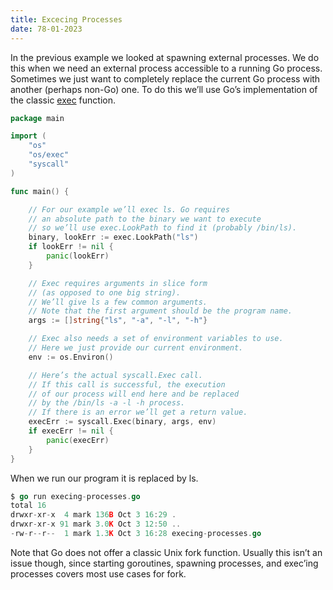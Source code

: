 ```yaml
---
title: Excecing Processes 
date: 78-01-2023
---
```

In the previous example we looked at spawning external processes. We do this when we need an external process accessible to a running Go process. Sometimes we just want to completely replace the current Go process with another (perhaps non-Go) one. To do this we’ll use Go’s implementation of the classic [exec](https://en.wikipedia.org/wiki/Exec_(operating_system)) function.

```go
package main

import (
    "os"
    "os/exec"
    "syscall"
)

func main() {

    // For our example we’ll exec ls. Go requires
    // an absolute path to the binary we want to execute
    // so we’ll use exec.LookPath to find it (probably /bin/ls).
    binary, lookErr := exec.LookPath("ls")
    if lookErr != nil {
        panic(lookErr)
    }

    // Exec requires arguments in slice form 
    // (as opposed to one big string).
    // We’ll give ls a few common arguments.
    // Note that the first argument should be the program name.
    args := []string{"ls", "-a", "-l", "-h"}

    // Exec also needs a set of environment variables to use.
    // Here we just provide our current environment.
    env := os.Environ()

    // Here’s the actual syscall.Exec call.
    // If this call is successful, the execution 
    // of our process will end here and be replaced 
    // by the /bin/ls -a -l -h process.
    // If there is an error we’ll get a return value.
    execErr := syscall.Exec(binary, args, env)
    if execErr != nil {
        panic(execErr)
    }
}
```
When we run our program it is replaced by ls.
```go
$ go run execing-processes.go
total 16
drwxr-xr-x  4 mark 136B Oct 3 16:29 .
drwxr-xr-x 91 mark 3.0K Oct 3 12:50 ..
-rw-r--r--  1 mark 1.3K Oct 3 16:28 execing-processes.go
```
Note that Go does not offer a classic Unix fork function. Usually this isn’t an issue though, since starting goroutines, spawning processes, and exec’ing processes covers most use cases for fork.



